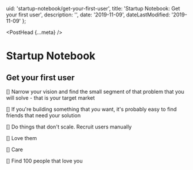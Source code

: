 
  uid: 'startup-notebook/get-your-first-user',
  title: 'Startup Notebook: Get your first user',
  description: '',
  date: '2019-11-09',
  dateLastModified: '2019-11-09'
};

<PostHead {...meta} />

# Startup Notebook

## Get your first user

[] Narrow your vision and find the small segment of that problem that you will solve - that is your target market

[] If you're building something that _you_ want, it's probably easy to find friends that need your solution

[] Do things that don't scale. Recruit users manually

[] Love them

[] Care

[] Find 100 people that love you
